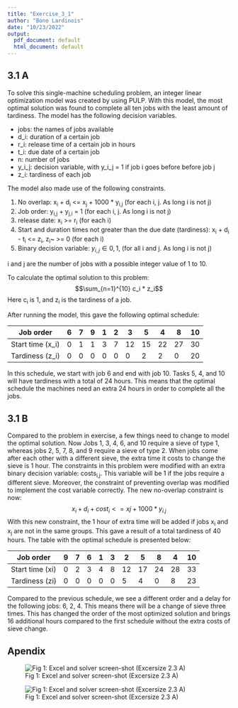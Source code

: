 ```yaml
---
title: "Exercise_3_1"
author: "Bono Lardinois"
date: "10/23/2022"
output:
  pdf_document: default
  html_document: default
---
```


## 3.1 A
To solve this single-machine scheduling problem, an integer linear optimization model was created by using PULP. With this model, the most optimal solution was found to complete all ten jobs with the least amount of tardiness. The model has the following decision variables. 

* jobs: the names of jobs available
* d_i: duration of a certain job
* r_i: release time of a certain job in hours
* t_i: due date of a certain job
* n: number of jobs
* y_i_j: decision variable, with y_i_j = 1 if job i goes before before job j
* z_i: tardiness of each job

The model also made use of the following constraints.

1. No overlap: 
  x~i~ + d~i~ <= x~j~ + 1000 * y~i,j~ (for each i, j. As long i is not j)
2. Job order: 
  y~i,j~ + y~j,i~ = 1 (for each i, j. As long i is not j)
3. release date: 
  x~i~ >= r~i~ (for each i)
4. Start and duration times not greater than the due date (tardiness):
  x~i~ + d~i~ - t~i~ <= z~i~, z~i~~ >= 0 (for each i)
5. Binary decision variable:
  $y_{i,j} \in 0,1$, (for all i and j. As long i is not j)

i and j are the number of jobs with a possible integer value of 1 to 10. 

To calculate the optimal solution to this problem:
$$\sum_{n=1}^{10} c_i * z_i$$
Here c~i~ is 1, and z~i~ is the tardiness of a job.

After running the model, this gave the following optimal schedule:

| Job order       | 6 | 7 | 9 | 1 | 2 | 3  | 5  | 4  | 8  | 10 |
|-----------------|---|---|---|---|---|----|----|----|----|----|
| Start time (x_i) | 0 | 1 | 1 | 3 | 7 | 12 | 15 | 22 | 27 | 30 |
| Tardiness (z_i)  | 0 | 0 | 0 | 0 | 0 | 0  | 2  | 2  | 0  | 20 |

In this schedule, we start with job 6 and end with job 10. Tasks 5, 4, and 10 will have tardiness with a total of 24 hours. This means that the optimal schedule the machines need an extra 24 hours in order to complete all the jobs.


## 3.1 B
Compared to the problem in exercise, a few things need to change to model the optimal solution. Now Jobs 1, 3, 4, 6, and 10 require a sieve of type 1, whereas jobs 2, 5, 7, 8, and 9 require a sieve of type 2. When jobs come after each other with a different sieve, the extra time it costs to change the sieve is 1 hour. The constraints in this problem were modified with an extra binary decision variable: costs~i,j~. This variable will be 1 if the jobs require a different sieve. Moreover, the constraint of preventing overlap was modified to implement the cost variable correctly. The new no-overlap constraint is now:
$$x_{i} + d_{i} + cost_{i} <= x{j} + 1000 * y_{i.j}$$
With this new constraint, the 1 hour of extra time will be added if jobs x~i~ and x~j~ are not in the same groups. This gave a result of a total tardiness of 40 hours. The table with the optimal schedule is presented below:

| Job order       | 9 | 7 | 6 | 1 | 3 | 2  | 5  | 8  | 4  | 10 |
|-----------------|---|---|---|---|---|----|----|----|----|----|
| Start time (xi) | 0 | 2 | 3 | 4 | 8 | 12 | 17 | 24 | 28 | 33 |
| Tardiness (zi)  | 0 | 0 | 0 | 0 | 0 | 5  | 4  | 0  | 8  | 23 |

Compared to the previous schedule, we see a different order and a delay for the following jobs: 6, 2, 4. This means there will be a change of sieve three times. This has changed the order of the most optimized solution and brings 16 additional hours compared to the first schedule without the extra costs of sieve change. 

## Apendix
![Fig 1: Excel and solver screen-shot (Excersize 2.3 A)](3_1_a.png)

![Fig 1: Excel and solver screen-shot (Excersize 2.3 A)](3_1_b.png)